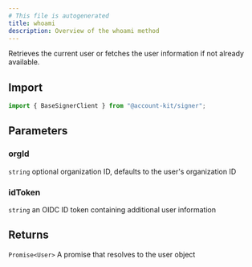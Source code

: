 ```yaml
---
# This file is autogenerated
title: whoami
description: Overview of the whoami method
---
```



Retrieves the current user or fetches the user information if not already available.

## Import

```ts
import { BaseSignerClient } from "@account-kit/signer";
```

## Parameters

### orgId

`string`
optional organization ID, defaults to the user's organization ID

### idToken

`string`
an OIDC ID token containing additional user information

## Returns

`Promise<User>`
A promise that resolves to the user object
